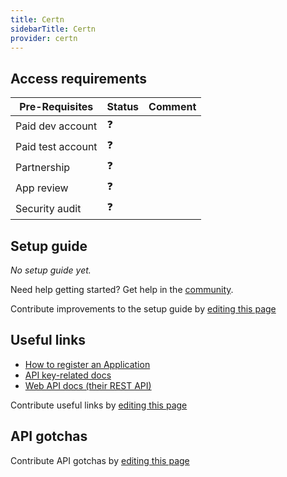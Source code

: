```yaml
---
title: Certn
sidebarTitle: Certn
provider: certn
---
```




<Overview />
<PreBuiltTooling provider={providers[pageMetadata.provider]} />
<PreBuiltUseCases />

## Access requirements
| Pre-Requisites | Status | Comment|
| - | - | - |
| Paid dev account | ❓ |  |
| Paid test account | ❓ |  |
| Partnership | ❓ | |
| App review | ❓ |  |
| Security audit | ❓ | |


## Setup guide

_No setup guide yet._

<Tip>Need help getting started? Get help in the [community](https://nango.dev/slack).</Tip>

<Note>Contribute improvements to the setup guide by [editing this page](https://github.com/nangohq/nango/tree/master/docs-v2/integrations/all/certn.mdx)</Note>


## Useful links

-   [How to register an Application](https://docs.certn.co/api/v/certn-api-v-1.0/getting-started/demo-account)
-   [API key-related docs](https://docs.certn.co/api/v/certn-api-v-1.0/getting-started/demo-account#create-an-api-key)
-   [Web API docs (their REST API)](https://docs.certn.co/api/v/certn-api-v-1.0/api-reference/general)

<Note>Contribute useful links by [editing this page](https://github.com/nangohq/nango/tree/master/docs-v2/integrations/all/certn.mdx)</Note>

## API gotchas

<Note>Contribute API gotchas by [editing this page](https://github.com/nangohq/nango/tree/master/docs-v2/integrations/all/certn.mdx)</Note>

